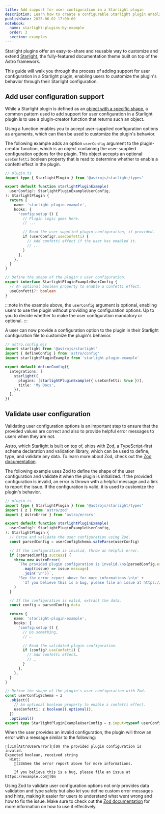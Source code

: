 ```yaml
---
title: Add support for user configuration in a Starlight plugin
description: Learn how to create a configurable Starlight plugin enabling users to customize its behavior.
publishDate: 2025-06-02 17:00:00
notebook:
  name: starlight-plugins-by-example
  order: 3
  section: examples
---
```


Starlight plugins offer an easy-to-share and reusable way to customize and extend [Starlight](https://starlight.astro.build/), the fully-featured documentation theme built on top of the Astro framework.

This guide will walk you through the process of adding support for user configuration in a Starlight plugin, enabling users to customize the plugin's behavior through their Starlight configuration.


<Prerequisites />

## Add user configuration support

While a Starlight plugin is defined as an [object with a specific shape](https://starlight.astro.build/reference/plugins/#quick-api-reference), a common pattern used to add support for user configuration in a Starlight plugin is to use a plugin-creator function that returns such an object.

Using a function enables you to accept user-supplied configuration options as arguments, which can then be used to customize the plugin's behavior.

The following example adds an option `userConfig` argument to the plugin-creator function, which is an object containing the user-supplied configuration options for the plugin.
This object accepts an optional `useConfetti` boolean property that is read to determine whether to enable a confetti effect in the plugin.

```ts {5,15-18,25-28}
// plugin.ts
import type { StarlightPlugin } from '@astrojs/starlight/types'

export default function starlightPluginExample(
  userConfig?: StarlightPluginExampleUserConfig,
): StarlightPlugin {
  return {
    name: 'starlight-plugin-example',
    hooks: {
      'config:setup'() {
        // Plugin logic goes here.
        // ...

        // Read the user-supplied plugin configuration, if provided.
        if (userConfig?.useConfetti) {
          // Add confetti effect if the user has enabled it.
          // ...
        }
      },
    },
  }
}

// Define the shape of the plugin's user configuration.
export interface StarlightPluginExampleUserConfig {
  // An optional boolean property to enable a confetti effect.
  useConfetti?: boolean
}
```

:::note
In the example above, the `userConfig` argument is optional, enabling users to use the plugin without providing any configuration options.
Up to you to decide whether to make the user configuration mandatory or optional.
:::

A user can now provide a configuration option to the plugin in their Starlight configuration file to customize the plugin's behavior.

```ts "{ useConfetti: true }"
// astro.config.mjs
import starlight from '@astrojs/starlight'
import { defineConfig } from 'astro/config'
import starlightPluginExample from 'starlight-plugin-example'

export default defineConfig({
  integrations: [
    starlight({
      plugins: [starlightPluginExample({ useConfetti: true })],
      title: 'My Docs',
    }),
  ],
})
```

## Validate user configuration

Validating user configuration options is an important step to ensure that the provided values are correct and also to provide helpful error messages to users when they are not.

Astro, which Starlight is built on top of, ships with [Zod](https://github.com/colinhacks/zod), a TypeScript-first schema declaration and validation library, which can be used to define, type, and validate any data.
To learn more about Zod, check out the [Zod documentation](https://v3.zod.dev/).

The following example uses Zod to define the shape of the user configuration and validate it when the plugin is initialized.
If the provided configuration is invalid, an error is thrown with a helpful message and a link to report the issue.
If the configuration is valid, it is used to customize the plugin's behavior.

```ts {3-4,10,13-21,24,44-50}
// plugin.ts
import type { StarlightPlugin } from '@astrojs/starlight/types'
import { z } from 'astro/zod'
import { AstroError } from 'astro/errors'

export default function starlightPluginExample(
  userConfig?: StarlightPluginExampleUserConfig,
): StarlightPlugin {
  // Parse and validate the user configuration using Zod.
  const parsedConfig = userConfigSchema.safeParse(userConfig)

  // If the configuration is invalid, throw an helpful error.
  if (!parsedConfig.success) {
    throw new AstroError(
      `The provided plugin configuration is invalid.\n${parsedConfig.error.issues
        .map((issue) => issue.message)
        .join('\n')}`,
      'See the error report above for more informations.\n\n' +
        'If you believe this is a bug, please file an issue at https://example.com',
    )
  }

  // If the configuration is valid, extract the data.
  const config = parsedConfig.data

  return {
    name: 'starlight-plugin-example',
    hooks: {
      'config:setup'() {
        // Do something…
        // …

        // Read the validated plugin configuration.
        if (config?.useConfetti) {
          // Add confetti effect…
          // …
        }
      },
    },
  }
}

// Define the shape of the plugin's user configuration with Zod.
const userConfigSchema = z
  .object({
    // An optional boolean property to enable a confetti effect.
    useConfetti: z.boolean().optional(),
  })
  .optional()
export type StarlightPluginExampleUserConfig = z.input<typeof userConfigSchema>
```

When the user provides an invalid configuration, the plugin will throw an error with a message similar to the following:

```ansi title="Terminal"
[31m[AstroUserError][0m The provided plugin configuration is invalid.
Expected boolean, received string
  Hint:
    [33mSee the error report above for more informations.

    If you believe this is a bug, please file an issue at https://example.com[0m
```

Using Zod to validate user configuration options not only provides data validation and type safety but also let you define custom error messages and hints, making it easier for users to understand what went wrong and how to fix the issue.
Make sure to check out the [Zod documentation](https://v3.zod.dev/) for more information on how to use it effectively.


<Outro />
